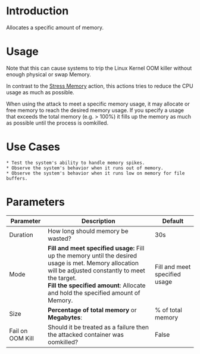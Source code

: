 # Introduction

Allocates a specific amount of memory.

# Usage

Note that this can cause systems to trip the Linux Kernel OOM killer without enough physical or swap Memory.

In contrast to the [Stress Memory](/action/com.steadybit.extension_container.stress_mem) action, this actions tries to reduce the CPU usage as much as possible.

When using the attack to meet a specific memory usage, it may allocate or free memory to reach the desired memory usage.
If you specify a usage that exceeds the total memory (e.g. > 100%) it fills up the memory as much as possible until the process is oomkilled.

# Use Cases

    * Test the system's ability to handle memory spikes.
    * Observe the system's behavior when it runs out of memory.
    * Observe the system's behavior when it runs low on memory for file buffers.

# Parameters

| Parameter        | Description                                                                                                                                                                                                                                   | Default                       |
|------------------|-----------------------------------------------------------------------------------------------------------------------------------------------------------------------------------------------------------------------------------------------|-------------------------------|
| Duration         | How long should memory be wasted?                                                                                                                                                                                                             | 30s                           |
| Mode             | **Fill and meet specified usage:** Fill up the memory until the desired usage is met. Memory allocation will be adjusted constantly to meet the target.<br/> **Fill the specified amount**: Allocate and hold the specified amount of Memory. | Fill and meet specified usage |
| Size             | **Percentage of total memory** or **Megabytes**:                                                                                                                                                                                              | % of total memory             |
| Fail on OOM Kill | Should it be treated as a failure then the attacked container was oomkilled?                                                                                                                                                                  | False                         |
